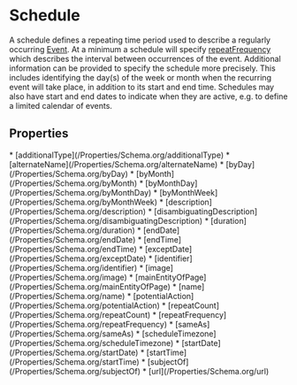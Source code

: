   
# Schedule

A schedule defines a repeating time period used to describe a regularly occurring <a class="localLink" href="/Event">Event</a>. At a minimum a schedule will specify <a class="localLink" href="/repeatFrequency">repeatFrequency</a> which describes the interval between occurrences of the event. Additional information can be provided to specify the schedule more precisely.
      This includes identifying the day(s) of the week or month when the recurring event will take place, in addition to its start and end time. Schedules may also
      have start and end dates to indicate when they are active, e.g. to define a limited calendar of events.

## Properties

<Grid>
* [additionalType](/Properties/Schema.org/additionalType)
* [alternateName](/Properties/Schema.org/alternateName)
* [byDay](/Properties/Schema.org/byDay)
* [byMonth](/Properties/Schema.org/byMonth)
* [byMonthDay](/Properties/Schema.org/byMonthDay)
* [byMonthWeek](/Properties/Schema.org/byMonthWeek)
* [description](/Properties/Schema.org/description)
* [disambiguatingDescription](/Properties/Schema.org/disambiguatingDescription)
* [duration](/Properties/Schema.org/duration)
* [endDate](/Properties/Schema.org/endDate)
* [endTime](/Properties/Schema.org/endTime)
* [exceptDate](/Properties/Schema.org/exceptDate)
* [identifier](/Properties/Schema.org/identifier)
* [image](/Properties/Schema.org/image)
* [mainEntityOfPage](/Properties/Schema.org/mainEntityOfPage)
* [name](/Properties/Schema.org/name)
* [potentialAction](/Properties/Schema.org/potentialAction)
* [repeatCount](/Properties/Schema.org/repeatCount)
* [repeatFrequency](/Properties/Schema.org/repeatFrequency)
* [sameAs](/Properties/Schema.org/sameAs)
* [scheduleTimezone](/Properties/Schema.org/scheduleTimezone)
* [startDate](/Properties/Schema.org/startDate)
* [startTime](/Properties/Schema.org/startTime)
* [subjectOf](/Properties/Schema.org/subjectOf)
* [url](/Properties/Schema.org/url)
</Grid>

